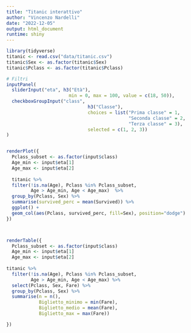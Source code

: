 ```yaml
---
title: "Titanic interattivo"
author: "Vincenzo Nardelli"
date: "2022-12-05"
output: html_document
runtime: shiny
---
```

```r
library(tidyverse)
titanic <- read.csv("data/titanic.csv")
titanic$Sex <- as.factor(titanic$Sex)
titanic$Pclass <- as.factor(titanic$Pclass)

# Filtri
inputPanel(
  sliderInput("eta", h3("Età"),
                       min = 0, max = 100, value = c(18, 50)), 
  checkboxGroupInput("class", 
                              h3("Classe"), 
                              choices = list("Prima classe" = 1, 
                                             "Seconda classe" = 2, 
                                             "Terza classe" = 3),
                              selected = c(1, 2, 3))
)


renderPlot({
  Pclass_subset <- as.factor(input$class)
  Age_min <- input$eta[1]
  Age_max <- input$eta[2]
  
  titanic %>% 
  filter(!is.na(Age), Pclass %in% Pclass_subset, 
         Age > Age_min, Age < Age_max)  %>% 
  group_by(Pclass, Sex) %>% 
  summarise(survived_perc = mean(Survived)) %>% 
  ggplot() +
  geom_col(aes(Pclass, survived_perc, fill=Sex), position="dodge")
})



renderTable({
  Pclass_subset <- as.factor(input$class)
  Age_min <- input$eta[1]
  Age_max <- input$eta[2]
  
titanic %>% 
  filter(!is.na(Age), Pclass %in% Pclass_subset, 
         Age > Age_min, Age < Age_max) %>% 
  select(Pclass, Sex, Fare) %>% 
  group_by(Pclass, Sex) %>% 
  summarise(n = n(),
            Biglietto_minimo = min(Fare),
            Biglietto_medio = mean(Fare), 
            Biglietto_max = max(Fare))

})

```

